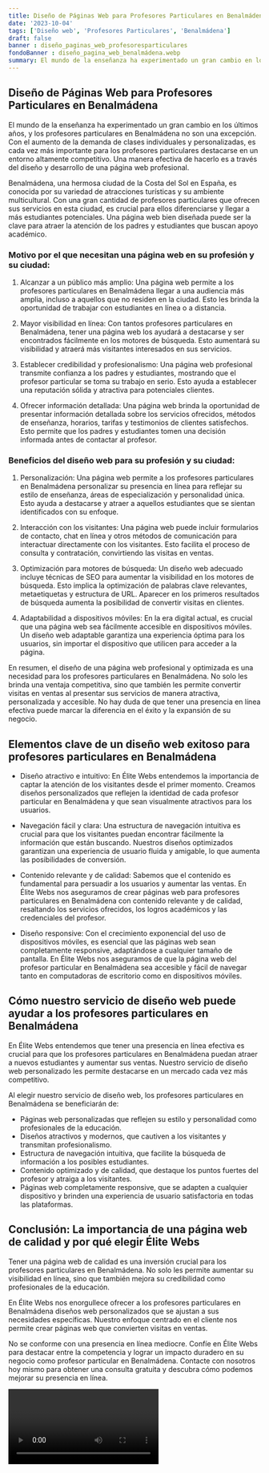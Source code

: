 ```yaml
---
title: Diseño de Páginas Web para Profesores Particulares en Benalmádena
date: '2023-10-04'
tags: ['Diseño web', 'Profesores Particulares', 'Benalmádena']
draft: false
banner : diseño_paginas_web_profesoresparticulares
fondoBanner : diseño_pagina_web_benalmádena.webp
summary: El mundo de la enseñanza ha experimentado un gran cambio en los últimos años, y los profesores particulares en Benalmádena no son una excepción. Con el aumento de la demanda de clases individuales y personalizadas, es cada vez más importante para los profesores particulares destacarse en un entorno altamente competitivo. Una manera efectiva de hacerlo es a través del diseño y desarrollo de una página web profesional.
---
```


## Diseño de Páginas Web para Profesores Particulares en Benalmádena

El mundo de la enseñanza ha experimentado un gran cambio en los últimos años, y los profesores particulares en Benalmádena no son una excepción. Con el aumento de la demanda de clases individuales y personalizadas, es cada vez más importante para los profesores particulares destacarse en un entorno altamente competitivo. Una manera efectiva de hacerlo es a través del diseño y desarrollo de una página web profesional.

Benalmádena, una hermosa ciudad de la Costa del Sol en España, es conocida por su variedad de atracciones turísticas y su ambiente multicultural. Con una gran cantidad de profesores particulares que ofrecen sus servicios en esta ciudad, es crucial para ellos diferenciarse y llegar a más estudiantes potenciales. Una página web bien diseñada puede ser la clave para atraer la atención de los padres y estudiantes que buscan apoyo académico.

### Motivo por el que necesitan una página web en su profesión y su ciudad:

1. Alcanzar a un público más amplio: Una página web permite a los profesores particulares en Benalmádena llegar a una audiencia más amplia, incluso a aquellos que no residen en la ciudad. Esto les brinda la oportunidad de trabajar con estudiantes en línea o a distancia.

2. Mayor visibilidad en línea: Con tantos profesores particulares en Benalmádena, tener una página web los ayudará a destacarse y ser encontrados fácilmente en los motores de búsqueda. Esto aumentará su visibilidad y atraerá más visitantes interesados en sus servicios.

3. Establecer credibilidad y profesionalismo: Una página web profesional transmite confianza a los padres y estudiantes, mostrando que el profesor particular se toma su trabajo en serio. Esto ayuda a establecer una reputación sólida y atractiva para potenciales clientes.

4. Ofrecer información detallada: Una página web brinda la oportunidad de presentar información detallada sobre los servicios ofrecidos, métodos de enseñanza, horarios, tarifas y testimonios de clientes satisfechos. Esto permite que los padres y estudiantes tomen una decisión informada antes de contactar al profesor.

### Beneficios del diseño web para su profesión y su ciudad:

1. Personalización: Una página web permite a los profesores particulares en Benalmádena personalizar su presencia en línea para reflejar su estilo de enseñanza, áreas de especialización y personalidad única. Esto ayuda a destacarse y atraer a aquellos estudiantes que se sientan identificados con su enfoque.

2. Interacción con los visitantes: Una página web puede incluir formularios de contacto, chat en línea y otros métodos de comunicación para interactuar directamente con los visitantes. Esto facilita el proceso de consulta y contratación, convirtiendo las visitas en ventas.

3. Optimización para motores de búsqueda: Un diseño web adecuado incluye técnicas de SEO para aumentar la visibilidad en los motores de búsqueda. Esto implica la optimización de palabras clave relevantes, metaetiquetas y estructura de URL. Aparecer en los primeros resultados de búsqueda aumenta la posibilidad de convertir visitas en clientes.

4. Adaptabilidad a dispositivos móviles: En la era digital actual, es crucial que una página web sea fácilmente accesible en dispositivos móviles. Un diseño web adaptable garantiza una experiencia óptima para los usuarios, sin importar el dispositivo que utilicen para acceder a la página.

En resumen, el diseño de una página web profesional y optimizada es una necesidad para los profesores particulares en Benalmádena. No solo les brinda una ventaja competitiva, sino que también les permite convertir visitas en ventas al presentar sus servicios de manera atractiva, personalizada y accesible. No hay duda de que tener una presencia en línea efectiva puede marcar la diferencia en el éxito y la expansión de su negocio.

<GifSeo />

<Cta />

## Elementos clave de un diseño web exitoso para profesores particulares en Benalmádena

- Diseño atractivo e intuitivo: En Élite Webs entendemos la importancia de captar la atención de los visitantes desde el primer momento. Creamos diseños personalizados que reflejen la identidad de cada profesor particular en Benalmádena y que sean visualmente atractivos para los usuarios.

- Navegación fácil y clara: Una estructura de navegación intuitiva es crucial para que los visitantes puedan encontrar fácilmente la información que están buscando. Nuestros diseños optimizados garantizan una experiencia de usuario fluida y amigable, lo que aumenta las posibilidades de conversión.

- Contenido relevante y de calidad: Sabemos que el contenido es fundamental para persuadir a los usuarios y aumentar las ventas. En Élite Webs nos aseguramos de crear páginas web para profesores particulares en Benalmádena con contenido relevante y de calidad, resaltando los servicios ofrecidos, los logros académicos y las credenciales del profesor.

- Diseño responsive: Con el crecimiento exponencial del uso de dispositivos móviles, es esencial que las páginas web sean completamente responsive, adaptándose a cualquier tamaño de pantalla. En Élite Webs nos aseguramos de que la página web del profesor particular en Benalmádena sea accesible y fácil de navegar tanto en computadoras de escritorio como en dispositivos móviles.

## Cómo nuestro servicio de diseño web puede ayudar a los profesores particulares en Benalmádena

En Élite Webs entendemos que tener una presencia en línea efectiva es crucial para que los profesores particulares en Benalmádena puedan atraer a nuevos estudiantes y aumentar sus ventas. Nuestro servicio de diseño web personalizado les permite destacarse en un mercado cada vez más competitivo.

Al elegir nuestro servicio de diseño web, los profesores particulares en Benalmádena se beneficiarán de:

- Páginas web personalizadas que reflejen su estilo y personalidad como profesionales de la educación.
- Diseños atractivos y modernos, que cautiven a los visitantes y transmitan profesionalismo.
- Estructura de navegación intuitiva, que facilite la búsqueda de información a los posibles estudiantes.
- Contenido optimizado y de calidad, que destaque los puntos fuertes del profesor y atraiga a los visitantes.
- Páginas web completamente responsive, que se adapten a cualquier dispositivo y brinden una experiencia de usuario satisfactoria en todas las plataformas.

## Conclusión: La importancia de una página web de calidad y por qué elegir Élite Webs

Tener una página web de calidad es una inversión crucial para los profesores particulares en Benalmádena. No solo les permite aumentar su visibilidad en línea, sino que también mejora su credibilidad como profesionales de la educación.

En Élite Webs nos enorgullece ofrecer a los profesores particulares en Benalmádena diseños web personalizados que se ajustan a sus necesidades específicas. Nuestro enfoque centrado en el cliente nos permite crear páginas web que convierten visitas en ventas.

No se conforme con una presencia en línea mediocre. Confíe en Élite Webs para destacar entre la competencia y lograr un impacto duradero en su negocio como profesor particular en Benalmádena. Contacte con nosotros hoy mismo para obtener una consulta gratuita y descubra cómo podemos mejorar su presencia en línea.

<Video />

<CtaBot job='Profesores Particulares' city='Benalmádena'/>

<Gmaps query='Benalmádena+españa+maps' />